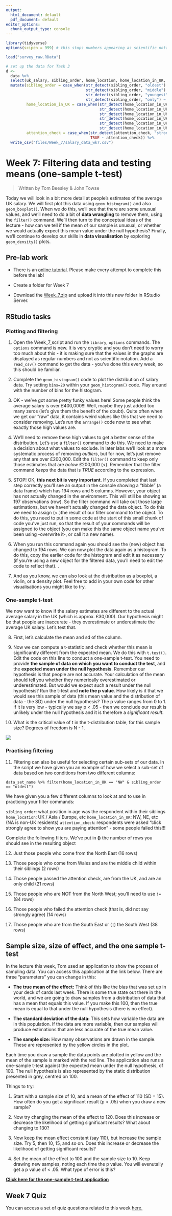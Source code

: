 ```yaml
---
output:
  html_document: default
  pdf_document: default
editor_options: 
  chunk_output_type: console
---
```



```r
library(tidyverse)
options(scipen = 999) # this stops numbers appearing as scientific notation

load("survey_raw.RData")

# set up the data for Task 3
d <- 
  data %>% 
  select(uk_salary, sibling_order, home_location, home_location_in_UK, attention_check = attention_check_2) %>%
  mutate(sibling_order = case_when(str_detect(sibling_order, "oldest") ~ "oldest",
                                   str_detect(sibling_order, "middle") ~ "middle",
                                   str_detect(sibling_order, "youngest") ~ "youngest",
                                   str_detect(sibling_order, "only") ~ "only"),
         home_location_in_UK = case_when(str_detect(home_location_in_UK, "North West") ~ "NW",
                                         str_detect(home_location_in_UK, "North East") ~ "NE",
                                         str_detect(home_location_in_UK, "South West") ~ "SW",
                                         str_detect(home_location_in_UK, "South East") ~ "SE",
                                         str_detect(home_location_in_UK, "Midlands") ~ "Midlands",
                                         str_detect(home_location_in_UK, "Wales") ~ "Wales"),
         attention_check = case_when(str_detect(attention_check, "strongly dis") ~ "strongly disagree",
                                     TRUE ~ attention_check)) %>% 
  write_csv("files/Week_7/salary_data_wk7.csv")

```

# Week 7: Filtering data and testing means (one-sample t-test)

> Written by Tom Beesley & John Towse

Today we will look in a bit more detail at people's estimates of the average UK salary. We will first plot this data using `geom_histogram()` and also `geom_boxplot()`. When we do this, we'll see that there are some unusual values, and we'll need to do a bit of **data wrangling** to remove them, using the `filter()` command. We'll then turn to the conceptual ideas of the lecture - how can we tell if the mean of our sample is unusual, or whether we would actually expect this mean value under the null hypothesis? Finally, we'll continue to develop our skills in **data visualisation** by exploring `geom_density()` plots.

## Pre-lab work

- There is an [online tutorial](https://ma-rconnect.lancs.ac.uk/PSYC121_Week_7_labprep/){target="_blank"}. Please make every attempt to complete this before the lab! 


- Create a folder for Week 7

- Download the [Week_7.zip](files/Week_7/Week_7.zip) and upload it into this new folder in RStudio Server. 

## RStudio tasks

### Plotting and filtering

1. Open the Week_7_script and run the `library`, `options` commands. The `options` command is new. It is very cryptic and you don't need to worry too much about this - it is making sure that the values in the graphs are displayed as regular numbers and not as scientific notation. Add a `read_csv()` command to get the data - you've done this every week, so this should be familiar. 

2. Complete the `geom_histogram()` code to plot the distribution of salary data. Try setting `bins=20` within your `geom_histogram()` code. Play around with the number of bins for the histogram.

3. OK - we've got some pretty funky values here! Some people think the average salary is over £400,000!!! Well, maybe they just added too many zeros (let's give them the benefit of the doubt). Quite often when we get our "raw" data, it contains weird values like this that we need to consider removing. Let's run the `arrange()` code now to see what exactly those high values are.

4. We'll need to remove these high values to get a better sense of the distribution. Let's use a `filter()` command to do this. We need to make a decision about what values to exclude. In later labs we'll look at a more systematic process of removing *outliers*, but for now, let's just remove any that are over £200,000. Edit the `filter()` command to keep only those estimates that are *below* £200,000 (<). Remember that the filter command *keeps* the data that is *TRUE* according to the expression. 

5. STOP! OK, **this next bit is very important**. If you completed that last step correctly you'll see an output in the console showing a "tibble" (a data frame) which has 194 rows and 5 columns. However, your object has not actually changed in the environment. This will still be showing as 197 observations (row). So the filter command will take out those large estimations, but we haven't actually changed the data object. To do this we need to assign (`<-`)the result of our filter command to the object. To do this, you need to put in some code at the start of this small chunk of code you've just run, so that the result of your commands will be assigned to the object (you can make this the same object name you've been using -overwrite it-, or call it a new name).

6. When you run this command again you should see the (new) object has changed to 194 rows. We can now plot the data again as a histogram. To do this, copy the earlier code for the histogram and edit it as necessary (if you're using a new object for the filtered data, you'll need to edit the code to reflect that). .

7. And as you know, we can also look at the distribution as a boxplot, a violin, or a density plot. Feel free to add in your own code for other visualisations you might like to try. 

### One-sample t-test

We now want to know if the salary estimates are different to the actual average salary in the UK (which is approx. £30,000). Our hypothesis might be that people are inaccurate - they overestimate or underestimate the average UK salary. Let's test that.

8. First, let's calculate the mean and sd of the column.

9. Now we can compute a t-statistic and check whether this mean is significantly different from the expected mean. We do this with `t.test()`. Edit the code on this line to conduct a one-sample t-test. You need to provide **the sample of data on which you want to conduct the test**, and the **expected mean under the null hypothesis**. Remember our hypothesis is that people are not accurate. Your calculation of the mean should tell you whether they numerically overestimated or underestimated. But would we expect such a result under the null hypothesis? Run the t-test and **note the p value**. How likely is it that we would see this sample of data (this mean value and the distribution of data - the SD) under the null hypothesis? The p value ranges from 0 to 1. If it is very low - typically we say p < .05 - then we conclude our result is unlikely under the null hypothesis and it is therefore a *significant result*.

10. What is the critical value of t in the t-distribution table, for this sample size? Degrees of freedom is N - 1.


![](files/Week_7/ttable.png) 

### Practising filtering

11. Filtering can also be useful for selecting certain sub-sets of our data. In the script we have given you an example of how we select a sub-set of data based on two conditions from two different columns:

`data_set_name %>% filter(home_location_in_UK == "NW" & sibling_order == "oldest")`
  
We have given you a few different columns to look at and to use in practicing your filter commands:

`sibling_order`: what position in age was the respondent within their siblings
`home_location`: UK / Asia / Europe, etc
`home_location_in_UK`: NW, NE, etc (NA is non-UK residents)
`attention_check`: respondents were asked "click strongly agree to show you are paying attention" - some people failed this!!!

Complete the following filters. We've put in **()** the number of rows you should see in the resulting object

12. Just those people who come from the North East (16 rows)

13. Those people who come from Wales and are the middle child within their siblings (2 rows)

14. Those people passed the attention check, are from the UK, and are an only child (21 rows)

15. Those people who are NOT from the North West; you'll need to use `!=` (84 rows)

16. Those people who failed the attention check (that is, did not say strongly agree) (14 rows)

17. Those people who are from the South East or (`|`) the South West (38 rows)

## Sample size, size of effect, and the one sample t-test

In the lecture this week, Tom used an application to show the process of sampling data. You can access this application at the link below. There are three "parameters" you can change in this:

- **The true mean of the effect:** Think of this like the bias that was set up in your deck of cards last week. There is some true state out there in the world, and we are going to draw samples from a distribution of data that has a mean that equals this value. If you make this 100, then the true mean is equal to that under the null hypothesis (there is no effect).

- **The standard deviation of the data:** This sets how variable the data are in this population. If the data are more variable, then our samples will produce estimations that are less accurate of the true mean value.

- **The sample size:** How many observations are drawn in the sample. These are represented by the yellow circles in the plot.

Each time you draw a sample the data points are plotted in yellow and the mean of the sample is marked with the red line. The application also runs a one-sample t-test against the expected mean under the null hypothesis, of 100. The null hypothesis is also represented by the static distribution presented in grey, centred on 100.

Things to try:

1. Start with a sample size of 10, and a mean of the effect of 110 (SD = 15). How often do you get a significant result (p < .05) when you draw a new sample?

2. Now try changing the mean of the effect to 120. Does this increase or decrease the likelihood of getting significant results? What about changing to 130?

3. Now keep the mean effect constant (say 110), but increase the sample size. Try 5, then 10, 15, and so on. Does this increase or decrease the likelihood of getting significant results?

4. Set the mean of the effect to 100 and the sample size to 10. Keep drawing new samples, noting each time the p value. You will evenutally get a p value of < .05. What type of error is this?


[**Click here for the one-sample t-test application**](https://ma-rconnect.lancs.ac.uk/one_sample_t){target="_blank"}

## Week 7 Quiz

You can access a set of quiz questions related to this week [here.](https://ma-rconnect.lancs.ac.uk/PSYC121_2022_Week_7_Quiz/){target="_blank"}
